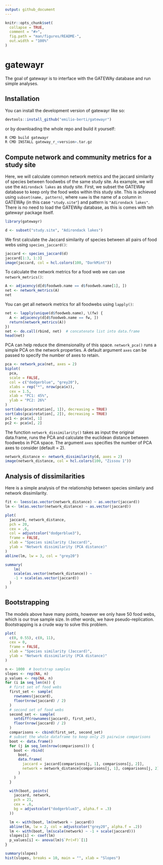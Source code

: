 ```yaml
---
output: github_document
---
```


<!-- README.md is generated from README.Rmd. Please edit that file `devtools::build_readme()` is handy for this. -->

```r
knitr::opts_chunk$set(
  collapse = TRUE,
  comment = "#>",
  fig.path = "man/figures/README-",
  out.width = "100%"
)
```

# gatewayr

<!-- badges: start -->
<!-- badges: end -->

The goal of gatewayr is to interface with the GATEWAy database and run simple analyses.

## Installation

You can install the development version of gatewayr like so:
```r
devtools::install_github("emilio-berti/gatewayr")
```

or by downloading the whole repo and build it yourself:
```r
R CMD build gatewayr
R CMD INSTALL gateway_r_<version>.tar.gz
```

## Compute network and community metrics for a study site

Here, we will calculate common network metrics and the jaccard similarity of species between foodwebs of the same study site.
As example, we will use the `Adirondack lakes` as study site.
First, we subset the GATEWAy database to keep only the food webs within this study site.
This is achieved using `subset(name, pattern)`, where `name` is the name of a column in GATEWAy (in this case `"study.site"`) and pattern is `"Adirondack lakes"`.
There is no need to load the GATEWAy database, as this is comes with teh gatewayr package itself.

```r
library(gatewayr)

d <- subset("study.site", "Adirondack lakes")
```

We first calculate the Jaccard similarity of species between all pairs of food webs using `species_jaccard()`:

```r
jaccard <- species_jaccard(d)
jaccard[1:3, 1:3]
image(jaccard, col = hcl.colors(100, "DarkMint"))
```

To calculate the network metrics for a food web we can use `network_metrics()`:
```r
A <- adjacency(d[d$foodweb.name == d$foodweb.name[1], ])
net <- network_metrics(A)
net
```

You can get all network metrics for all foodwebs using `lapply()`:
```r
net <- lapply(unique(d$foodweb.name), \(fw) {
  A <- adjacency(d[d$foodweb.name == fw, ])
  return(network_metrics(A))
})
net <- do.call(rbind, net)  # concatenate list into data.frame
head(net)
```

PCA can help reduce the dimensionality of this space.
`network_pca()` runs  a simple PCA on the network properties.
A default argument `axes` can be passed to specify the number of axes to retain.
```r
pca <- network_pca(net, axes = 2)
biplot(
  pca,
  scale = FALSE,
  col = c("dodgerblue", "grey20"),
  xlabs = rep("*", nrow(pca$x)),
  cex = 1.5,
  xlab = "PC1: 45%",
  ylab = "PC2: 26%"
)
sort(abs(pca$rotation[, 1]), decreasing = TRUE)
sort(abs(pca$rotation[, 2]), decreasing = TRUE)
pc1 <- pca$x[, 1]
pc2 <- pca$x[, 2]
```

The function `network_dissimilarity()` takes as input the original data.frame, runs the PCA and calculate the euclidean distance between foodwebs in PCA space.
The argument `axes` specifies the number of PCA axes to consider (default = 2).
```r
network_distance <- network_dissimilarity(d, axes = 2)
image(network_distance, col = hcl.colors(100, "Zissou 1"))
```

## Analysis of dissimilarities

Here is a simple analysis of the relationship between species similariy and network dissimilarity.

```r
fit <- loess(as.vector(network_distance) ~ as.vector(jaccard))
lm <- lm(as.vector(network_distance) ~ as.vector(jaccard))

plot(
  jaccard, network_distance,
  pch = 20,
  cex = .6,
  col = adjustcolor("dodgerblue3"),
  frame = FALSE,
  xlab = "Species similarity (Jaccard)",
  ylab = "Network dissimilarity (PCA distance)"
)
abline(lm, lw = 3, col = "grey20")

summary(
    lm(
    scale(as.vector(network_distance)) ~ 
    -1 + scale(as.vector(jaccard))
  )
)
```

## Bootstrapping

The models above have many points, however we only have 50 food webs, which is our true sample size.
In other words, we have pseudo-replication.
Bootstrapping is a crude way to solve this problem.

```r
plot(
  c(0, 0.55), c(0, 11),
  cex = 0,
  frame = FALSE,
  xlab = "Species similarity (Jaccard)",
  ylab = "Network dissimilarity (PCA distance)"
)

n <- 1000  # bootstrap samples
slopes <- rep(NA, n)
p_values <- rep(NA, n)
for (i in seq_len(n)) {
  # first set of food webs
  first_set <- sample(
    rownames(jaccard),
    floor(nrow(jaccard) / 2)
  )
  # second set of food webs
  second_set <- sample(
    setdiff(rownames(jaccard), first_set),
    floor(nrow(jaccard) / 2)
  )
  comparisons <- cbind(first_set, second_set)
  # subset the whole dataframe to keep only 25 pairwise comparisons
  boot <- data.frame()
  for (j in seq_len(nrow(comparisons))) {
    boot <- rbind(
      boot,
      data.frame(
        jaccard = jaccard[comparisons[j, 1], comparisons[j, 2]],
        network = network_distance[comparisons[j, 1], comparisons[j, 2]]
      )
    )
  }

  with(boot, points(
    jaccard, network,
    pch = 21,
    cex = .6,
    bg = adjustcolor("dodgerblue3", alpha.f = .3)
  ))

  lm <- with(boot, lm(network ~ jaccard))
  abline(lm, lw = 2, col = adjustcolor("grey20", alpha.f = .2))
  lm <- with(boot, lm(scale(network) ~ -1 + scale(jaccard)))
  slopes[i] <- coef(lm)
  p_values[i] <- anova(lm)$`Pr(>F)`[1]
}

summary(slopes)
hist(slopes, breaks = 10, main = "", xlab = "Slopes")
```


